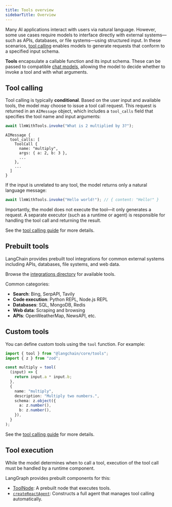 ```yaml
---
title: Tools overview
sidebarTitle: Overview
---
```


Many AI applications interact with users via natural language. However, some use cases require models to interface directly with external systems—such as APIs, databases, or file systems—using structured input. In these scenarios, [tool calling](/oss/javascript/call-tools) enables models to generate requests that conform to a specified input schema.



**Tools** encapsulate a callable function and its input schema. These can be passed to compatible [chat models](https://js.langchain.com/docs/concepts/chat_models), allowing the model to decide whether to invoke a tool and with what arguments.


## Tool calling



Tool calling is typically **conditional**. Based on the user input and available tools, the model may choose to issue a tool call request. This request is returned in an `AIMessage` object, which includes a `tool_calls` field that specifies the tool name and input arguments:



```typescript
await llmWithTools.invoke("What is 2 multiplied by 3?");
```

```
AIMessage {
  tool_calls: [
    ToolCall {
      name: "multiply",
      args: { a: 2, b: 3 },
      ...
    },
    ...
  ]
}
```


If the input is unrelated to any tool, the model returns only a natural language message:



```typescript
await llmWithTools.invoke("Hello world!"); // { content: "Hello!" }
```


Importantly, the model does not execute the tool—it only generates a request. A separate executor (such as a runtime or agent) is responsible for handling the tool call and returning the result.

See the [tool calling guide](/oss/javascript/call-tools) for more details.

## Prebuilt tools

LangChain provides prebuilt tool integrations for common external systems including APIs, databases, file systems, and web data.



Browse the [integrations directory](https://js.langchain.com/docs/integrations/tools/) for available tools.


Common categories:

* **Search**: Bing, SerpAPI, Tavily
* **Code execution**: Python REPL, Node.js REPL
* **Databases**: SQL, MongoDB, Redis
* **Web data**: Scraping and browsing
* **APIs**: OpenWeatherMap, NewsAPI, etc.

## Custom tools



You can define custom tools using the `tool` function. For example:

```typescript
import { tool } from "@langchain/core/tools";
import { z } from "zod";

const multiply = tool(
  (input) => {
    return input.a * input.b;
  },
  {
    name: "multiply",
    description: "Multiply two numbers.",
    schema: z.object({
      a: z.number(),
      b: z.number(),
    }),
  }
);
```


See the [tool calling guide](/oss/javascript/call-tools) for more details.

## Tool execution

While the model determines when to call a tool, execution of the tool call must be handled by a runtime component.

LangGraph provides prebuilt components for this:



* [ToolNode](https://langchain-ai.github.io/langgraphjs/reference/classes/langgraph_prebuilt.ToolNode.html): A prebuilt node that executes tools.
* [`createReactAgent`](https://langchain-ai.github.io/langgraphjs/reference/functions/langgraph_prebuilt.createReactAgent.html): Constructs a full agent that manages tool calling automatically.

